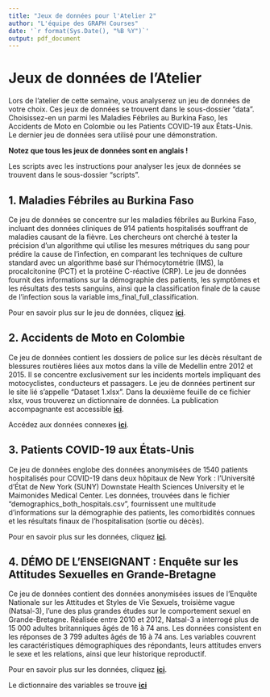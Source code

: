 ```yaml
---
title: "Jeux de données pour l'Atelier 2"
author: "L'équipe des GRAPH Courses"
date: '`r format(Sys.Date(), "%B %Y")`'
output: pdf_document
---
```


# Jeux de données de l'Atelier

Lors de l'atelier de cette semaine, vous analyserez un jeu de données de votre choix. Ces jeux de données se trouvent dans le sous-dossier "data". Choisissez-en un parmi les Maladies Fébriles au Burkina Faso, les Accidents de Moto en Colombie ou les Patients COVID-19 aux États-Unis. Le dernier jeu de données sera utilisé pour une démonstration.

**Notez que tous les jeux de données sont en anglais !** 

Les scripts avec les instructions pour analyser les jeux de données se trouvent dans le sous-dossier "scripts".

## 1. Maladies Fébriles au Burkina Faso

Ce jeu de données se concentre sur les maladies fébriles au Burkina Faso, incluant des données cliniques de 914 patients hospitalisés souffrant de maladies causant de la fièvre. Les chercheurs ont cherché à tester la précision d'un algorithme qui utilise les mesures métriques du sang pour prédire la cause de l'infection, en comparant les techniques de culture standard avec un algorithme basé sur l'hémocytométrie (IMS), la procalcitonine (PCT) et la protéine C-réactive (CRP). Le jeu de données fournit des informations sur la démographie des patients, les symptômes et les résultats des tests sanguins, ainsi que la classification finale de la cause de l'infection sous la variable ims_final_full_classification.

Pour en savoir plus sur le jeu de données, cliquez [**ici**](https://tinyurl.com/febrile-diseases-burkina-faso).

## 2. Accidents de Moto en Colombie

Ce jeu de données contient les dossiers de police sur les décès résultant de blessures routières liées aux motos dans la ville de Medellin entre 2012 et 2015. Il se concentre exclusivement sur les incidents mortels impliquant des motocyclistes, conducteurs et passagers. Le jeu de données pertinent sur le site lié s'appelle "Dataset 1.xlsx". Dans la deuxième feuille de ce fichier xlsx, vous trouverez un dictionnaire de données. La publication accompagnante est accessible [**ici**](https://journals.plos.org/plosone/article?id=10.1371/journal.pone.0256758).

Accédez aux données connexes [**ici**](https://tinyurl.com/motorcycle-accidents-colombia).

## 3. Patients COVID-19 aux États-Unis

Ce jeu de données englobe des données anonymisées de 1540 patients hospitalisés pour COVID-19 dans deux hôpitaux de New York : l'Université d'État de New York (SUNY) Downstate Health Sciences University et le Maimonides Medical Center. Les données, trouvées dans le fichier "demographics_both_hospitals.csv", fournissent une multitude d'informations sur la démographie des patients, les comorbidités connues et les résultats finaux de l'hospitalisation (sortie ou décès).

Pour en savoir plus sur les données, cliquez [**ici**](https://tinyurl.com/covid-19-united-states).

## 4. DÉMO DE L'ENSEIGNANT : Enquête sur les Attitudes Sexuelles en Grande-Bretagne

Ce jeu de données contient des données anonymisées issues de l'Enquête Nationale sur les Attitudes et Styles de Vie Sexuels, troisième vague (Natsal-3), l'une des plus grandes études sur le comportement sexuel en Grande-Bretagne. Réalisée entre 2010 et 2012, Natsal-3 a interrogé plus de 15 000 adultes britanniques âgés de 16 à 74 ans. Les données consistent en les réponses de 3 799 adultes âgés de 16 à 74 ans. Les variables couvrent les caractéristiques démographiques des répondants, leurs attitudes envers le sexe et les relations, ainsi que leur historique reproductif.

Pour en savoir plus sur les données, cliquez [**ici**](https://tinyurl.com/sex-attitudes-survey-uk).

Le dictionnaire des variables se trouve [**ici**](https://tinyurl.com/sex-attitudes-survey-uk)
